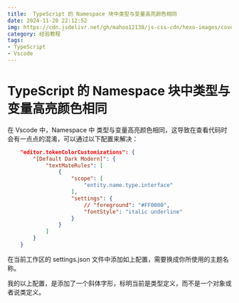```yaml
---
title:  TypeScript 的 Namespace 块中类型与变量高亮颜色相同
date: 2024-11-20 22:12:52
img: https://cdn.jsdelivr.net/gh/mahoo12138/js-css-cdn/hexo-images/cover/typescript.jpg
category: 经验教程
tags:
- TypeScript
- Vscode
---
```



# TypeScript 的 Namespace 块中类型与变量高亮颜色相同

在 Vscode 中，Namespace 中 类型与变量高亮颜色相同，这导致在查看代码时会有一点点的混淆，可以通过以下配置来解决：

```json
    "editor.tokenColorCustomizations": {
        "[Default Dark Modern]": {
            "textMateRules": [
                {
                    "scope": [
                        "entity.name.type.interface"
                    ],
                    "settings": {
                        // "foreground": "#FF0000",
                        "fontStyle": "italic underline"
                    }
                }
            ]
        }
    }
```

在当前工作区的 settings.json 文件中添加如上配置，需要换成你所使用的主题名称。

我的以上配置，是添加了一个斜体字形，标明当前是类型定义，而不是一个对象或者说类定义。
